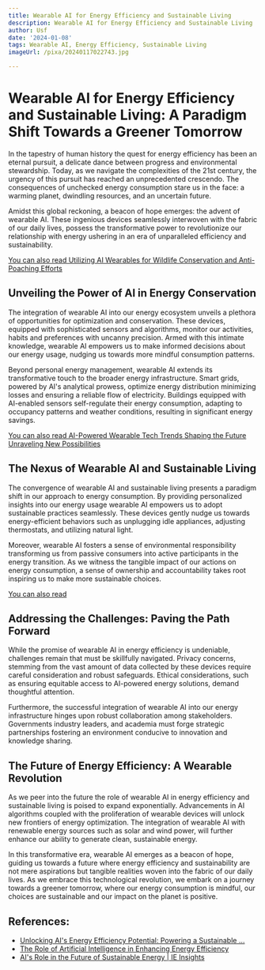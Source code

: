 ```yaml
---
title: Wearable AI for Energy Efficiency and Sustainable Living
description: Wearable AI for Energy Efficiency and Sustainable Living
author: Usf
date: '2024-01-08'
tags: Wearable AI, Energy Efficiency, Sustainable Living
imageUrl: /pixa/20240117022743.jpg

---
```

# Wearable AI for Energy  Efficiency and Sustainable Living: A  Paradigm Shift Towards  a Greener Tomorrow

In the tapestry of  human history the quest for energy efficiency  has been an eternal pursuit, a delicate dance between progress and environmental stewardship. Today, as we navigate the complexities  of the 21st century,  the urgency of this pursuit has reached an unprecedented crescendo. The  consequences of unchecked energy consumption stare us  in the face: a warming planet, dwindling resources, and an uncertain future.

Amidst this global reckoning, a beacon of hope emerges: the advent of wearable  AI. These  ingenious devices seamlessly  interwoven with the fabric of  our daily lives, possess the transformative power to revolutionize our relationship with energy ushering in an era of unparalleled efficiency and sustainability.

[You can also read Utilizing AI Wearables for Wildlife Conservation and Anti-Poaching Efforts](Utilizing%20AI%20Wearables%20for%20Wildlife%20Conservation%20and%20Anti-Poaching%20Efforts)


## Unveiling the Power of AI in Energy  Conservation

The integration of wearable AI into our  energy ecosystem unveils a plethora of opportunities for optimization and conservation. These devices, equipped  with  sophisticated sensors and algorithms, monitor our activities, habits and preferences with uncanny precision. Armed  with this intimate  knowledge, wearable AI empowers us to make informed decisions about our energy usage, nudging us towards  more mindful consumption patterns.

Beyond  personal energy management, wearable  AI extends its transformative touch to  the broader energy infrastructure. Smart grids, powered by AI's analytical prowess,  optimize energy  distribution minimizing losses and ensuring a reliable flow of electricity. Buildings equipped with AI-enabled sensors  self-regulate their energy  consumption,  adapting to occupancy patterns and weather conditions, resulting in  significant energy savings.

[You can also  read AI-Powered Wearable Tech Trends Shaping the Future Unraveling New Possibilities](AI-Powered%20Wearable%20Tech%20Trends%20Shaping%20the%20Future%20Unraveling%20New%20Possibilities)


## The  Nexus of Wearable AI and Sustainable Living

The convergence of wearable AI and sustainable living presents a paradigm shift in our approach to energy consumption. By providing personalized insights into our energy usage wearable AI empowers us to adopt sustainable practices seamlessly. These devices gently nudge us towards  energy-efficient behaviors such as unplugging idle appliances, adjusting thermostats, and utilizing natural light.

Moreover, wearable AI fosters a sense of environmental responsibility transforming us from passive consumers into active participants in the energy transition. As we witness  the tangible impact of  our  actions on energy consumption, a sense of ownership and accountability takes  root inspiring us to make more sustainable  choices.

[You can also read ]()


## Addressing the Challenges: Paving the Path  Forward

While the promise of wearable  AI  in energy efficiency is undeniable, challenges remain that must be skillfully navigated. Privacy concerns, stemming from the vast amount  of data  collected by  these devices require careful consideration and robust safeguards. Ethical considerations, such as ensuring  equitable access to AI-powered energy solutions, demand thoughtful attention.

Furthermore, the successful integration of wearable AI into our energy infrastructure hinges upon robust collaboration among stakeholders. Governments industry leaders, and academia must  forge strategic partnerships fostering an environment conducive to innovation and knowledge sharing.

## The Future of Energy Efficiency: A Wearable Revolution

As we peer into the future the role of wearable AI in  energy efficiency and sustainable living is  poised to expand exponentially. Advancements in AI algorithms coupled with the proliferation  of wearable devices will unlock new frontiers of energy optimization. The integration of wearable AI with renewable energy sources such as solar and wind power, will further  enhance  our ability to generate clean, sustainable energy.

In this transformative  era,  wearable AI emerges as  a beacon of  hope, guiding us towards a future where energy efficiency and sustainability are not  mere aspirations but tangible realities woven into the fabric of our daily lives. As  we  embrace this technological revolution, we embark on  a journey towards a greener  tomorrow,  where our energy consumption is mindful, our choices are sustainable and our impact on the  planet is positive.

## References:
- [Unlocking AI's Energy Efficiency Potential: Powering a Sustainable ...](https://www.linkedin.com/pulse/unlocking-ais-energy-efficiency-potential-powering-future-adav-vvuvf)
- [The Role of Artificial Intelligence in Enhancing Energy Efficiency](https://energy5.com/the-role-of-artificial-intelligence-in-enhancing-energy-efficiency)
- [AI's Role in the Future of Sustainable Energy | IE Insights](https://www.ie.edu/insights/articles/ais-role-in-the-future-of-sustainable-energy/)
